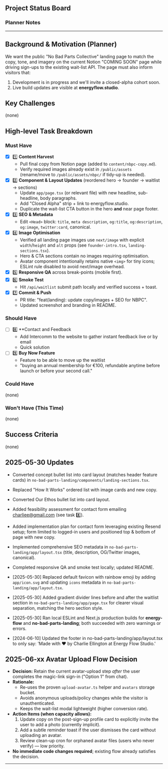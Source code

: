## Project Status Board

### Planner Notes

---

## Background & Motivation (Planner)
We want the public "No Bad Parts Collective" landing page to match the copy, tone, and imagery on the current Notion "COMING SOON" page while driving sign-ups to the existing wait-list API. The page must also inform visitors that:
1. Development is in progress and we'll invite a closed-alpha cohort soon.
2. Live build updates are visible at **energyflow.studio**.

## Key Challenges
(none)

## High-level Task Breakdown

### Must Have 
- [x] 1️⃣ **Content Harvest**
  - Pull final copy from Notion page (added to `content/nbpc-copy.md`).
  - Verify required images already exist in `/public/assets` (rename/move to `/public/assets/nbpc/` if tidy-up is needed).
- [x] 2️⃣ **Component & Layout Updates** (reordered hero → founder → waitlist → sections)
  - Update `app/page.tsx` (or relevant file) with new headline, sub-headline, body paragraphs.
  - Add "Closed Alpha" strip + link to energyflow.studio.
  - Duplicate the wait-list CTA button in the hero **and** near page footer.
- [x] 3️⃣ **SEO & Metadata**
  - Edit `<Head>` block: `title`, `meta description`, `og:title`, `og:description`, `og:image`, `twitter:card`, canonical.
- [x] 4️⃣ **Image Optimisation**
  - Verified all landing page images use `next/image` with explicit `width`/`height` and `alt` props (see `founder-intro.tsx`, `landing-sections.tsx`).
  - Hero & CTA sections contain no images requiring optimisation.
  - Avatar component intentionally retains native `<img>` for tiny icons;
    ESLint rule disabled to avoid next/image overhead.
- [x] 5️⃣ **Responsive QA** across break-points (mobile first).
- [x] 6️⃣ **Smoke Test**
  - Hit `/api/waitlist` submit path locally and verified success + toast.
- [x] 7️⃣ **Commit & Push**
  - PR title: "feat(landing): update copy/images + SEO for NBPC".
  - Updated screenshot and branding in README.

### Should Have 
- [ ] 8️⃣ **Contact and Feedback 
  - Add Intercomm to the website to gather instant feedback live or by email 
  - Quick solution 
- [ ] 9️⃣ **Buy Now Feature**
  - Feature to be able to move up the waitlist 
  - "buying an annual membership for €100, refundable anytime before launch or before your second call."

### Could Have 
(none)

### Won't Have (This Time)
(none)


## Success Criteria
(none)

## 2025-05-30 Updates
- Converted concept bullet list into card layout (matches header feature cards) in `no-bad-parts-landing/components/landing-sections.tsx`.
- Replaced "How It Works" ordered list with image cards and new copy.
- Converted Our Ethos bullet list into card layout.
- Added feasibility assessment for contact form emailing charliee@gmail.com (see task 8️⃣).
- Added implementation plan for contact form leveraging existing Resend setup; form limited to logged-in users and positioned top & bottom of page with new copy.
- Implemented comprehensive SEO metadata in `no-bad-parts-landing/app/layout.tsx` (title, description, OG/Twitter images, canonical).
- Completed responsive QA and smoke test locally; updated README.
- [2025-05-30] Replaced default favicon with rainbow emoji by adding `app/icon.svg` and updating `icons` metadata in `no-bad-parts-landing/app/layout.tsx`.
- [2025-05-30] Added gradient divider lines before and after the waitlist section in `no-bad-parts-landing/app/page.tsx` for clearer visual separation, matching the hero section style.
- [2025-05-30] Ran local ESLint and Next.js production builds for **energy-flow** and **no-bad-parts-landing**; both succeeded with zero warnings or errors.

- [2024-06-10] Updated the footer in no-bad-parts-landing/app/layout.tsx to only say: 'Made with ❤️ by Charlie Ellington at Energy Flow Studio.'

## 2025-06-xx Avatar Upload Flow Decision

- **Decision:** Retain the current avatar-upload step _after_ the user completes the magic-link sign-in ("Option 1" from chat).
- **Rationale:**
  - Re-uses the proven `upload-avatar.ts` helper and `avatars` storage bucket.
  - Avoids anonymous uploads/policy changes while the visitor is unauthenticated.
  - Keeps the wait-list modal lightweight (higher conversion rate).
- **Action Items (when capacity allows):**
  1. Update copy on the post-sign-up profile card to explicitly invite the user to add a photo (currently implicit).
  2. Add a subtle reminder toast if the user dismisses the card without uploading an avatar.
  3. Review clean-up cron for orphaned avatar files (users who never verify) — low priority.
- **No immediate code changes required**; existing flow already satisfies the decision.

---
